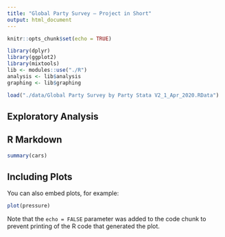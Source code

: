```yaml
---
title: "Global Party Survey — Project in Short"
output: html_document
---
```


```r
knitr::opts_chunk$set(echo = TRUE)

library(dplyr)
library(ggplot2)
library(mixtools)
lib <- modules::use("./R")
analysis <- lib$analysis
graphing <- lib$graphing

load("./data/Global Party Survey by Party Stata V2_1_Apr_2020.RData")
```

## Exploratory Analysis


## R Markdown


```r
summary(cars)
```

## Including Plots

You can also embed plots, for example:

```r
plot(pressure)
```

Note that the `echo = FALSE` parameter was added to the code chunk to prevent printing of the R code that generated the plot.
